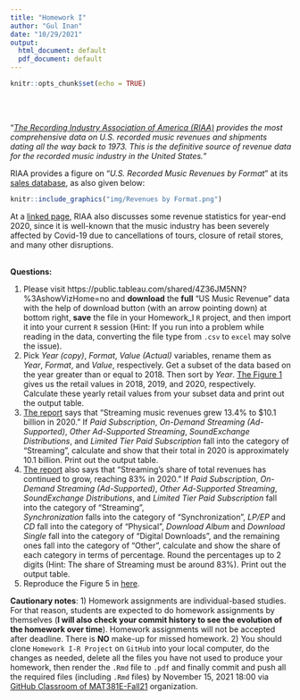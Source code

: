 ```yaml
---
title: "Homework I"
author: "Gul Inan"
date: "10/29/2021"
output:
  html_document: default
  pdf_document: default
---
```



```r
knitr::opts_chunk$set(echo = TRUE)
```

<br>
<br>

"_[The Recording Industry Association of America (RIAA)](https://www.riaa.com/) provides the most comprehensive data on U.S. recorded music revenues and shipments dating all the way back to 1973. This is the definitive source of revenue data for the recorded music industry in the United States._" 

RIAA provides a figure on "_U.S. Recorded Music Revenues by Format_" at its [sales database](https://www.riaa.com/u-s-sales-database/), as also given below:


```r
knitr::include_graphics("img/Revenues by Format.png")
```

At a [linked page](https://www.riaa.com/wp-content/uploads/2021/02/2020-Year-End-Music-Industry-Revenue-Report.pdf), RIAA also discusses some revenue statistics for year-end 2020, since it is well-known that the music industry has been severely affected by Covid-19 due to cancellations of tours, closure of retail stores, and many other disruptions.


<br>
**Questions:**
<br>
<ol>
<li>
Please visit https://public.tableau.com/shared/4Z36JM5NN?%3AshowVizHome=no and **download** the **full** "US Music Revenue" data with the help of download button (with an arrow pointing down) at bottom right, **save** the file in your Homework_I `R` project, and then import it into your current `R` session (Hint: If you run into a problem while reading in the data, converting the file type from `.csv` to `excel` may solve the issue).
</li>
<li>
Pick _Year (copy)_, _Format_, _Value (Actual)_ variables, rename them as _Year_, _Format_, and _Value_, respectively. Get a subset of the data based on the year greater than or equal to 2018. Then sort by _Year_. [The Figure 1](https://www.riaa.com/wp-content/uploads/2021/02/2020-Year-End-Music-Industry-Revenue-Report.pdf) gives us the retail values in 2018, 2019, and 2020, respectively. Calculate these yearly retail values from your subset data and print out the output table.  
</li>
<li>
[The report](https://www.riaa.com/wp-content/uploads/2021/02/2020-Year-End-Music-Industry-Revenue-Report.pdf) says that "Streaming music revenues grew 13.4% to $10.1 billion in 2020." If _Paid Subscription_, _On-Demand Streaming (Ad-Supported)_, _Other Ad-Supported Streaming_, _SoundExchange Distributions_, and _Limited Tier Paid Subscription_ fall into the category of "Streaming", calculate and show that their total in 2020 is approximately 10.1 billion.  Print out the output table. 
</li>
<li>
[The report](https://www.riaa.com/wp-content/uploads/2021/02/2020-Year-End-Music-Industry-Revenue-Report.pdf) also says that "Streaming’s share of total revenues has
continued to grow, reaching 83% in 2020." If _Paid Subscription_, _On-Demand Streaming (Ad-Supported)_, _Other Ad-Supported Streaming_, _SoundExchange Distributions_, and _Limited Tier Paid Subscription_ fall into the category of "Streaming", 	
_Synchronization_ falls into the category of "Synchronization", _LP/EP_ and _CD_ fall into the category of "Physical", _Download Album_ and _Download Single_ fall into the category of "Digital Downloads", and the remaining ones fall into the category of "Other", calculate and show the share of each category in terms of percentage. Round the percentages up to 2 digits (Hint: The share of Streaming must be around 83%).	Print out the output table. 
</li>
<li>
Reproduce the Figure 5 in [here](https://www.riaa.com/wp-content/uploads/2021/02/2020-Year-End-Music-Industry-Revenue-Report.pdf).
</li>
</ol>


**Cautionary notes**: 
1) Homework assignments are individual-based studies. For that reason, students are expected to do homework assignments by themselves (**I will also check your commit history to see the evolution of the homework over time**). Homework assignments will not be accepted after deadline. There is **NO** make-up for missed homework.
2) You should clone `Homework I-R Project` on `GitHub` into your local computer, do the changes as needed, delete all the files you have not used to produce your homework, then render the `.Rmd` file to `.pdf` and finally commit and push all the required files (including `.Rmd` files) by
November 15, 2021 18:00 via [GitHub Classroom of MAT381E-Fall21](https://github.com/MAT381E-Fall21) organization.
